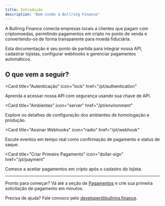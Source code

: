 ```yaml
---
title: Introdução
description: "Bem-vindo à Bullring Finance"
---
```


A Bullring Finance conecta empresas locais a clientes que pagam com criptomoedas, permitindo pagamentos em cripto no ponto de venda e convertendo-os de forma transparente para moeda fiduciária.

Esta documentação é seu ponto de partida para integrar nossa API, cadastrar lojistas, configurar webhooks e gerenciar pagamentos automáticos.

## O que vem a seguir?

<CardGroup>

<Card
  title="Autenticação"
  icon="lock"
  href="/pt/authentication"
>
  Aprenda a acessar nossa API com segurança usando sua chave de API.
</Card>

<Card
  title="Ambientes"
  icon="server"
  href="/pt/environment"
>
  Explore os detalhes de configuração dos ambientes de homologação e produção.
</Card>

<Card
  title="Assinar Webhooks"
  icon="radio"
  href="/pt/webhook"
>
  Escute eventos em tempo real como confirmação de pagamento e status de saque.
</Card>

<Card
  title="Criar Primeiro Pagamento"
  icon="dollar-sign"
  href="/pt/payment"
>
  Comece a aceitar pagamentos em cripto após o cadastro do lojista.
</Card>

</CardGroup>

---

Pronto para começar? Vá até a seção de [Pagamentos](/pt/payment) e crie sua primeira solicitação de pagamento em minutos.

Precisa de ajuda? Fale conosco pelo [developer@bullring.finance](mailto:developer@bullring.finance).